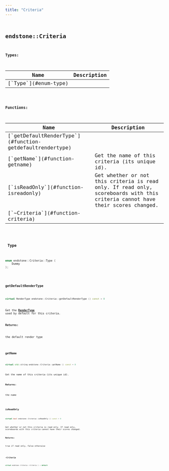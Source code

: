 ```yaml
---
title: "Criteria"
---
```


## <code className="doc-symbol doc-symbol-class"/> endstone::Criteria







**Types:**

<table>
<thead>
   <tr>
      <th>Name</th>
      <th>Description</th>
   </tr>
</thead>
<tbody>
<tr key="classendstone_1_1_criteria_1a31b8a6a25a4c37fa964fc34563a882d1">
    <td>[`Type`](#enum-type)</td>
    <td></td>
</tr>
</tbody>
</table>









**Functions:**

<table>
<thead>
   <tr>
      <th>Name</th>
      <th>Description</th>
   </tr>
</thead>
<tbody>
<tr key="classendstone_1_1_criteria_1a62d2a81d1b34cb0c271bdf470b0064de">
    <td>[`getDefaultRenderType`](#function-getdefaultrendertype)</td>
    <td></td>
</tr>
<tr key="classendstone_1_1_criteria_1a0b64daff057e51e6c0ad4ca8ff404d21">
    <td>[`getName`](#function-getname)</td>
    <td>Get the name of this criteria (its unique id).</td>
</tr>
<tr key="classendstone_1_1_criteria_1a41b262cc7d4029a58773d1fa1e5c0eab">
    <td>[`isReadOnly`](#function-isreadonly)</td>
    <td>Get whether or not this criteria is read only. If read only, scoreboards with this criteria cannot have their scores changed.</td>
</tr>
<tr key="classendstone_1_1_criteria_1a126b4b11c3322654f2e334c892a843ff">
    <td>[`~Criteria`](#function-criteria)</td>
    <td></td>
</tr>
</tbody>
</table>

### <code className="doc-symbol doc-symbol-enum"/> Type

```cpp
enum endstone::Criteria::Type {
    Dummy
};
```


### <code className="doc-symbol doc-symbol-function"/> getDefaultRenderType

```cpp
virtual RenderType endstone::Criteria::getDefaultRenderType () const = 0
```


Get the [**RenderType**](namespaceendstone.md#enum-rendertype) used by default for this criteria.




**Returns:**

the default render type 





        
### <code className="doc-symbol doc-symbol-function"/> getName

```cpp
virtual std::string endstone::Criteria::getName () const = 0
```

Get the name of this criteria (its unique id).



**Returns:**

the name 





        
### <code className="doc-symbol doc-symbol-function"/> isReadOnly

```cpp
virtual bool endstone::Criteria::isReadOnly () const = 0
```

Get whether or not this criteria is read only. If read only, scoreboards with this criteria cannot have their scores changed.



**Returns:**

true if read only, false otherwise 





        
### <code className="doc-symbol doc-symbol-function"/> ~Criteria

```cpp
virtual endstone::Criteria::~Criteria () = default
```

